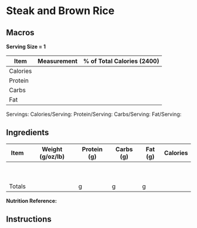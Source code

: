 # Steak and Brown Rice 

## Macros

**Serving Size = 1**

| Item | Measurement | % of Total Calories (2400) |
| ----------- | ----------- | ----------- |
| Calories |  |  |
| Protein |  |  |
| Carbs |  |  |
| Fat |  |  |

Servings: 
Calories/Serving: 
Protein/Serving: 
Carbs/Serving: 
Fat/Serving: 

## Ingredients

| Item | Weight (g/oz/lb) | Protein (g) | Carbs (g) | Fat (g) | Calories |
| ----------- | ----------- | ----------- |	----------- | ----------- | ----------- |
|  |  |  |  |  |  |
|  |  |  |  |  |  |
|  |  |  |  |  |  |
|  |  |  |  |  |  |
|  |  |  |  |  |  |
|  |  |  |  |  |  |
|  |  |  |  |  |  |
|  |  |  |  |  |  |
|  |  |  |  |  |  |
| Totals |  | g | g | g |  |

**Nutrition Reference:** 

## Instructions